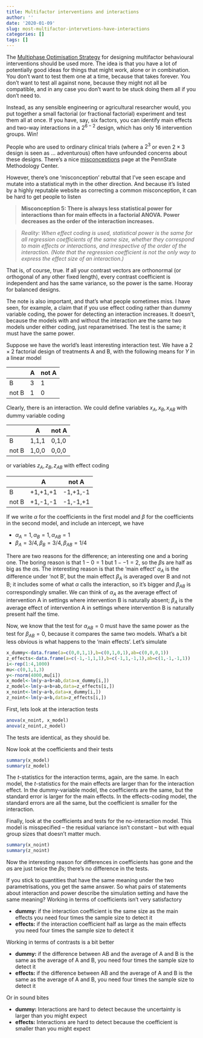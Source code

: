 ```yaml
---
title: Multifactor interventions and interactions
author: ''
date: '2020-01-09'
slug: most-multifactor-intervetions-have-interactions
categories: []
tags: []
---
```


The [Multiphase Optimisation Strategy](https://www.methodology.psu.edu/ra/most/) for designing multifactor behavioural interventions should be used more.  The idea is that you have a lot of potentially good ideas for things that might work, alone or in combination.  You don't want to test them one at a time, because that takes forever.  You don't want to test all against none, because they might not all be compatible, and in any case you don't want to be stuck doing them all if you don't need to.

Instead, as any sensible engineering or agricultural researcher would, you put together a small factorial (or fractional factorial) experiment and test them all at once.  If you have, say, six factors, you can identify main effects and two-way interactions in a $2^{6-2}$ design, which has only 16 intervention groups. Win!

People who are used to ordinary clinical trials (where a $2^3$ or even $2\times 3$ design is seen as ... adventurous) often have unfounded concerns about these designs. There's a nice [misconceptions](https://www.methodology.psu.edu/ra/most/femiscon/) page at the PennState Methodology Center.

However, there's one 'misconception' rebuttal that I've seen escape and mutate into a statistical myth in the other direction. And because it's listed by a highly reputable website as correcting a common misconception, it can be hard to get people to listen


> **Misconception 5: There is always less statistical power for interactions than for main effects in a factorial ANOVA. Power decreases as the order of the interaction increases.**

> *Reality: When effect coding is used, statistical power is the same for all regression coefficients of the same size, whether they correspond to main effects or interactions, and irrespective of the order of the interaction. (Note that the regression coefficient is not the only way to express the effect size of an interaction.)*

That is, of course, true. If all your contrast vectors are orthonormal (or orthogonal of any other fixed length), every contrast coefficient is independent and has the same variance, so the power is the same. Hooray for balanced designs.

The note is also important, and that's what people sometimes miss.  I have seen, for example, a claim that if you use effect coding rather than dummy variable coding, the power for detecting an interaction increases.  It doesn't, because the models with and without the interaction are the same two models under either coding, just reparametrised.  The test is the same; it must have the same power. 

Suppose we have the world's least interesting interaction test.  We have a $2\times 2$ factorial design of treatments A and B, with the following means for $Y$  in a linear model

|       	| A 	| not A 	|
|-------	|---	|-------	|
| B     	| 3 	| 1     	|
| not B 	| 1 	| 0     	|


Clearly, there is an interaction.  We could define variables $x_A, x_B, x_{AB}$ with dummy variable coding

|       	| A     	| not A 	|
|-------	|-------	|-------	|
| B     	| 1,1,1 	| 0,1,0 	|
| not B 	| 1,0,0 	| 0,0,0 	|

or variables $z_A, z_B, z_{AB}$ with effect coding

|       	| A       	| not A    	|
|-------	|---------	|----------	|
| B     	| +1,+1,+1   	| -1,+1,-1  	|
| not B 	| +1,-1,-1 	| -1,-1,+1 	|

If we write $\alpha$ for the coefficients in the first model and $\beta$ for the coefficients in the second model, and include an intercept, we have

- $\alpha_A=1, \alpha_B=1, \alpha_{AB}=1$
- $\beta_A=3/4, \beta_B=3/4, \beta_{AB}=1/4$

There are two reasons for the difference; an interesting one and a boring one.  The boring reason is that $1-0=1$ but $1--1=2$, so the $\beta$s are half as big as the $\alpha$s.  The interesting reason is that the 'main effect' $\alpha_A$ is the difference under 'not B', but the main effect $\beta_A$ is averaged over B and not B; it includes some of what $\alpha$ calls the interaction, so it's bigger and $\beta_{AB}$ is correspondingly smaller. We can think of $\alpha_A$ as the average effect of intervention A in settings where intervention B is naturally absent; $\beta_A$ is the average effect of intervention A in settings where intervention B is naturally present half the time.

Now, we know that the test for $\alpha_{AB}=0$ must have the same power as the test for $\beta_{AB}=0$, because it compares the same two models. What's a bit less obvious is what happens to the 'main effects'. Let's simulate

```r
x_dummy<-data.frame(a=c(0,0,1,1),b=c(0,1,0,1),ab=c(0,0,0,1))
z_effects<-data.frame(a=c(-1,-1,1,1),b=c(-1,1,-1,1),ab=c(1,-1,-1,1))
i<-rep(1:4,1000)
mu<-c(0,1,1,3)
y<-rnorm(4000,mu[i])
x_model<-lm(y~a+b+ab,data=x_dummy[i,])
z_model<-lm(y~a+b+ab,data=z_effects[i,])
x_noint<-lm(y~a+b,data=x_dummy[i,])
z_noint<-lm(y~a+b,data=z_effects[i,])
```

First, lets look at the interaction tests

```r
anova(x_noint, x_model)
anova(z_noint,z_model)
```

The tests are identical, as they should be.  

Now look at the coefficients and their tests

```r
summary(x_model)
summary(z_model)
```

The $t$-statistics for the interaction terms, again, are the same. In each model, the $t$-statistics for the main effects are larger than for the interaction effect. In the dummy-variable model, the coefficients are the same, but the standard error is larger for the main effects. In the effects-coding model, the standard errors are all the same, but the coefficient is smaller for the interaction. 

Finally, look at the coefficients and tests for the no-interaction model.  This model is misspecified -- the residual variance isn't constant -- but with equal group sizes that doesn't matter much.

```r
summary(x_noint)
summary(z_noint)
```

Now the interesting reason for differences in coefficients has gone and the $\alpha$s are just twice the $\beta$s; there's no difference in the tests. 


If you stick to quantities that have the same meaning under the two parametrisations, you get the same answer.  So what pairs of statements about interaction and power describe the simulation setting and have the same meaning?
Working in terms of coefficients isn't very satisfactory

- **dummy:** if the interaction coefficient is the same size as the main effects you need four times the sample size to detect it
- **effects:** if the interaction coefficient half as large as the main effects you need four times the sample size to detect it

Working in terms of contrasts is a bit better

- **dummy:** if the difference between AB and the average of A and B is the same as the average of A and B, you need four times the sample size to detect it
- **effects:** if the difference between AB and the average of A and B is the same as the average of A and B, you need four times the sample size to detect it

Or in sound bites

- **dummy:** Interactions are hard to detect because the uncertainty is larger than you might expect
- **effects:** Interactions are hard to detect because the coefficient is smaller than you might expect

